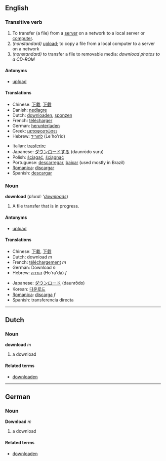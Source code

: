 ==English==
===Transitive verb===
{{en-infl-reg-consonant|download||}}

#To transfer (a file) from a [[server]] on a network to a local server or [[computer]].
#''(nonstandard)'' [[upload]]; to copy a file from a local computer to a server on a network
#''(nonstandard)'' to transfer a file to removable media: ''download photos to a CD-ROM''

====Antonyms====
*[[upload]]

====Translations====
{{top}}<!--languages from A to I go here-->
*Chinese: [[下載]], [[下载]]
*Danish: [[nedlagre]]
*Dutch: [[downloaden]], [[sponzen]]
*French: [[télécharger]]
*German: [[herunterladen]]
*Greek: [[μεταφορτώσει]]
*Hebrew: [[להוריד]] (Le'ho'rid)
{{mid}}<!--languages from J to Z go here-->
*Italian: [[trasferire]]
*Japanese: [[ダウンロードする]] (daunrōdo suru)
*Polish: [[ściągać]], [[ściągnąć]]
*Portuguese: [[descarregar]], [[baixar]] (used mostly in Brazil)
*[[Romanica]]: [[discargar]]
*Spanish: [[descargar]]
{{bottom}}

===Noun===
'''download''' (''plural:'' '''[[downloads]]'')

#A file transfer that is in progress.

====Antonyms====
*[[upload]]

====Translations====
{{top}}<!--languages from A to I go here-->
*Chinese: [[下載]], [[下载]]
*Dutch: download ''m''
*French: [[téléchargement]] ''m''
*German: Download ''n''
*Hebrew: [[הורדה]] (Ho'ra'da) ''f''
{{mid}}<!--languages from J to Z go here-->
*Japanese: [[ダウンロード]] (daunrōdo)
*Korean: [[다운로드]]
*[[Romanica]]: [[discarga]] ''f''
*Spanish: transferencia directa
{{bottom}}

----

==Dutch==
===Noun===
'''download''' ''m''

# a download

====Related terms====
*[[downloaden]]

----

==German==
===Noun===
'''Download''' ''m''

# a download

====Related terms====
*[[downloaden]]